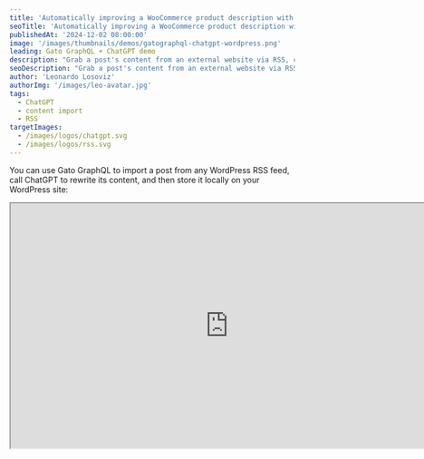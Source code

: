 ```yaml
---
title: 'Automatically improving a WooCommerce product description with ChatGPT'
seoTitle: 'Automatically improving a WooCommerce product description with ChatGPT, using Gato GraphQL for WordPress'
publishedAt: '2024-12-02 08:00:00'
image: '/images/thumbnails/demos/gatographql-chatgpt-wordpress.png'
leading: Gato GraphQL + ChatGPT demo
description: "Grab a post's content from an external website via RSS, call the ChatGPT API to adapt its content, and then store the post locally."
seoDescription: "Grab a post's content from an external website via RSS, call the ChatGPT API to adapt its content, and then store the post locally, by using Gato GraphQL."
author: 'Leonardo Losoviz'
authorImg: '/images/leo-avatar.jpg'
tags:
  - ChatGPT
  - content import
  - RSS
targetImages:
  - /images/logos/chatgpt.svg
  - /images/logos/rss.svg
---
```


You can use Gato GraphQL to import a post from any WordPress RSS feed, call ChatGPT to rewrite its content, and then store it locally on your WordPress site:

<div className="aspect-video lg:-ml-32 lg:-mr-32">
  <iframe
    className="w-full h-full"
    src="https://www.youtube.com/embed/IG6XkORVOOs"
    title="Importing a post from RSS and rewriting its content with ChatGPT"
    width="768"
    height="432"
    allow="accelerometer; autoplay; clipboard-write; encrypted-media; gyroscope; picture-in-picture; web-share"
    allowFullScreen
  >
  </iframe>
</div>
